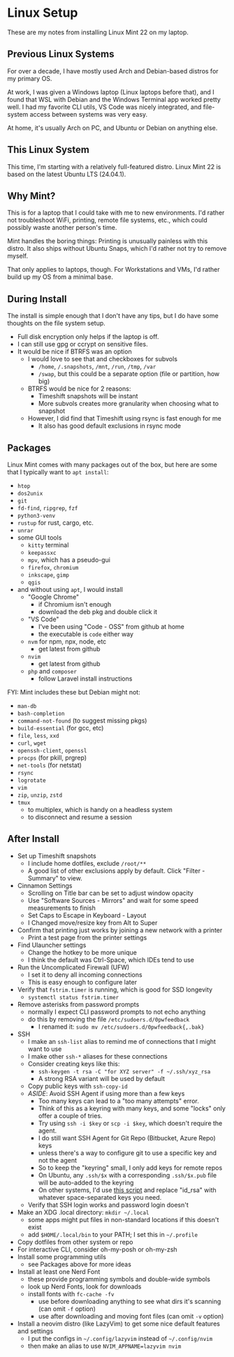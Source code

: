 # Linux Setup

These are my notes from installing Linux Mint 22 on my laptop.

## Previous Linux Systems

For over a decade, I have mostly used Arch and Debian-based distros for my primary OS.

At work, I was given a Windows laptop (Linux laptops before that), and I found that
WSL with Debian and the Windows Terminal app worked pretty well. I had my favorite CLI utils,
VS&nbsp;Code was nicely integrated, and file-system access between systems was very easy.

At home, it's usually Arch on PC, and Ubuntu or Debian on anything else.

## This Linux System

This time, I'm starting with a relatively full-featured distro. Linux Mint 22
is based on the latest Ubuntu LTS (24.04.1).

## Why Mint?

This is for a laptop that I could take with me to new environments.
I'd rather not troubleshoot WiFi, printing, remote file systems, etc.,
which could possibly waste another person's time.

Mint handles the boring things:
Printing is unusually painless with this distro. It also ships without
Ubuntu Snaps, which I'd rather not try to remove myself.

That only applies to laptops, though. For Workstations and VMs, I'd
rather build up my OS from a minimal base.

## During Install

The install is simple enough that I don't have any tips, but I do have
some thoughts on the file system setup.

- Full disk encryption only helps if the laptop is off.
- I can still use gpg or ccrypt on sensitive files.
- It would be nice if BTRFS was an option
  - I would love to see that and checkboxes for subvols
    - `/home`, `/.snapshots`, `/mnt`, `/run`, `/tmp`, `/var`
    - `/swap`, but this could be a separate option (file or partition, how big)
  - BTRFS would be nice for 2 reasons:
    - Timeshift snapshots will be instant
    - More subvols creates more granularity when choosing what to snapshot
  - However, I did find that Timeshift using rsync is fast enough for me
    - It also has good default exclusions in rsync mode

## Packages

Linux Mint comes with many packages out of the box, but here are some that
I typically want to `apt install`:

- `htop`
- `dos2unix`
- `git`
- `fd-find`, `ripgrep`, `fzf`
- `python3-venv`
- `rustup` for rust, cargo, etc.
- `unrar`
- some GUI tools
  - `kitty` terminal
  - `keepassxc`
  - `mpv`, which has a pseudo-gui
  - `firefox`, `chromium`
  - `inkscape`, `gimp`
  - `qgis`
- and without using `apt`, I would install
  - "Google Chrome"
    - if Chromium isn't enough
    - download the deb pkg and double click it
  - "VS Code"
    - I've been using "Code - OSS" from github at home
    - the executable is `code` either way
  - `nvm` for npm, npx, node, etc
    - get latest from github
  - `nvim`
    - get latest from github
  - `php` and `composer`
    - follow Laravel install instructions

FYI: Mint includes these but Debian might not:

- `man-db`
- `bash-completion`
- `command-not-found` (to suggest missing pkgs)
- `build-essential` (for gcc, etc)
- `file`, `less`, `xxd`
- `curl`, `wget`
- `openssh-client`, `openssl`
- `procps` (for pkill, prgrep)
- `net-tools` (for netstat)
- `rsync`
- `logrotate`
- `vim`
- `zip`, `unzip`, `zstd`
- `tmux`
  - to multiplex, which is handy on a headless system
  - to disconnect and resume a session

## After Install

- Set up Timeshift snapshots
  - I include home dotfiles, exclude `/root/**`
  - A good list of other exclusions apply by default. Click "Filter - Summary" to view.
- Cinnamon Settings
  - Scrolling on Title bar can be set to adjust window opacity
  - Use "Software Sources - Mirrors" and wait for some speed measurements to finish
  - Set Caps to Escape in Keyboard - Layout
  - I Changed move/resize key from Alt to Super
- Confirm that printing just works by joining a new network with a printer
  - Print a test page from the printer settings
- Find Ulauncher settings
  - Change the hotkey to be more unique
  - I think the default was Ctrl-Space, which IDEs tend to use
- Run the Uncomplicated Firewall (UFW)
  - I set it to deny all incoming connections
  - This is easy enough to configure later
- Verify that `fstrim.timer` is running, which is good for SSD longevity
  - `systemctl status fstrim.timer`
- Remove asterisks from password prompts
  - normally I expect CLI password prompts to not echo anything
  - do this by removing the file `/etc/sudoers.d/0pwfeedback`
    - I renamed it: `sudo mv /etc/sudoers.d/0pwfeedback{,.bak}`
- SSH
  - I make an `ssh-list` alias to remind me of connections that I might want to use
  - I make other `ssh-*` aliases for these connections
  - Consider creating keys like this:
    - `ssh-keygen -t rsa -C "for XYZ server" -f ~/.ssh/xyz_rsa`
    - A strong RSA variant will be used by default
  - Copy public keys with `ssh-copy-id`
  - _ASIDE_: Avoid SSH Agent if using more than a few keys
    - Too many keys can lead to a "too many attempts" error.
    - Think of this as a keyring with many keys, and some "locks" only offer a couple of tries.
    - Try using `ssh -i $key` or `scp -i $key`, which doesn't require the agent.
    - I do still want SSH Agent for Git Repo (Bitbucket, Azure Repo) keys
    - unless there's a way to configure git to use a specific key and not the agent
    - So to keep the "keyring" small, I only add keys for remote repos
    - On Ubuntu, any `.ssh/$x` with a corresponding `.ssh/$x.pub` file will be auto-added to the keyring
    - On other systems, I'd use [this script](https://github.com/git-for-windows/git/wiki/Auto-launching-ssh-agent-when-git-starts)
      and replace "id_rsa" with whatever space-separated keys you need.
  - Verify that SSH login works and password login doesn't
- Make an XDG .local directory: `mkdir ~/.local`
  - some apps might put files in non-standard locations if this doesn't exist
  - add `$HOME/.local/bin` to your PATH; I set this in `~/.profile`
- Copy dotfiles from other system or repo
- For interactive CLI, consider oh-my-posh or oh-my-zsh
- Install some programming utils
  - see Packages above for more ideas
- Install at least one Nerd Font
  - these provide programming symbols and double-wide symbols
  - look up Nerd Fonts, look for downloads
  - install fonts with `fc-cache -fv`
    - use before downloading anything to see what dirs it's scanning (can omit `-f` option)
    - use after downloading and moving font files (can omit `-v` option)
- Install a neovim distro (like LazyVim) to get some nice default features and settings
  - I put the configs in `~/.config/lazyvim` instead of `~/.config/nvim`
  - then make an alias to use `NVIM_APPNAME=lazyvim nvim`
